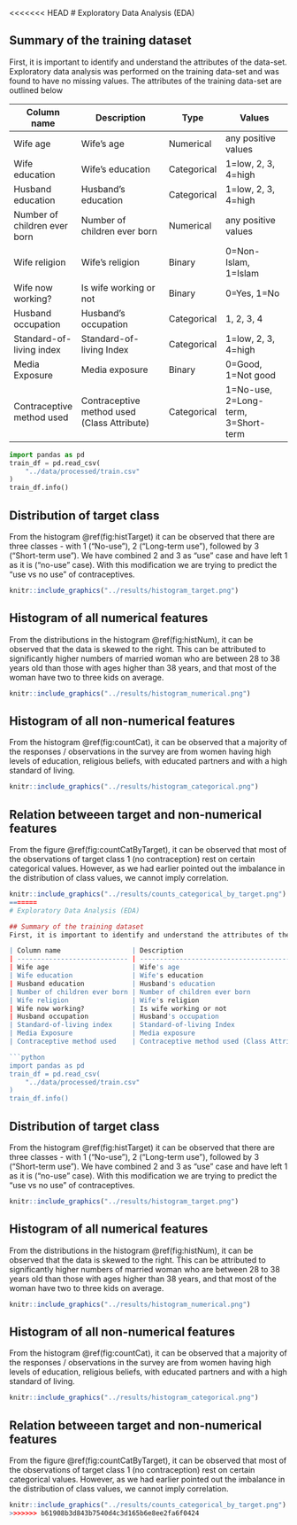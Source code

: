 <<<<<<< HEAD
# Exploratory Data Analysis (EDA)

## Summary of the training dataset
First, it is important to identify and understand the attributes of the data-set. Exploratory data analysis was performed on the training data-set and was found to have no missing values. The attributes of the training data-set are outlined below

| Column name                  | Description                                  | Type       | Values                              |
| ---------------------------- | ------------------------------------------- | ----------- |  ---------------------------------- |
| Wife age                     | Wife's age                                  | Numerical   | any positive values                 |
| Wife education               | Wife's education                            | Categorical | 1=low, 2, 3, 4=high                 |
| Husband education            | Husband's education                         | Categorical | 1=low, 2, 3, 4=high                 |
| Number of children ever born | Number of children ever born                | Numerical   | any positive values                 |
| Wife religion                | Wife's religion                             | Binary      | 0=Non-Islam, 1=Islam                |
| Wife now working?            | Is wife working or not                      | Binary      | 0=Yes, 1=No                         |
| Husband occupation           | Husband's occupation                        | Categorical | 1, 2, 3, 4                          |
| Standard-of-living index     | Standard-of-living Index                    | Categorical | 1=low, 2, 3, 4=high                 |
| Media Exposure               | Media exposure                              | Binary      | 0=Good, 1=Not good                  |
| Contraceptive method used    | Contraceptive method used (Class Attribute) | Categorical | 1=No-use, 2=Long-term, 3=Short-term |

```python
import pandas as pd
train_df = pd.read_csv(
    "../data/processed/train.csv"
)
train_df.info()
```

## Distribution of target class
From the histogram \@ref(fig:histTarget) it can be observed that there are three classes - with 1 ("No-use"), 2 ("Long-term use"), followed by 3 ("Short-term use"). We have combined 2 and 3 as "use" case and have left 1 as it is ("no-use" case). With this modification we are trying to predict the "use vs no use" of contraceptives.

```r
knitr::include_graphics("../results/histogram_target.png")
```

## Histogram of all numerical features
From the distributions in the histogram \@ref(fig:histNum), it can be observed that the data is skewed to the right. This can be attributed to significantly higher numbers of married woman who are between 28 to 38 years old than those with ages higher than 38 years, and that most of the woman have two to three kids on average. 

```r
knitr::include_graphics("../results/histogram_numerical.png")
```

## Histogram of all non-numerical features
From the histogram \@ref(fig:countCat), it can be observed that a majority of the responses / observations in the survey are from women having high levels of education, religious beliefs, with educated partners and with a high standard of living. 

```r
knitr::include_graphics("../results/histogram_categorical.png")
```

## Relation betweeen target and non-numerical features
From the figure \@ref(fig:countCatByTarget), it can be observed that most of the observations of target class 1 (no contraception) rest on certain categorical values. However, as we had earlier pointed out the imbalance in the distribution of class values, we cannot imply correlation. 

```r
knitr::include_graphics("../results/counts_categorical_by_target.png")
=======
# Exploratory Data Analysis (EDA)

## Summary of the training dataset
First, it is important to identify and understand the attributes of the data-set. Exploratory data analysis was performed on the training data-set and was found to have no missing values. The attributes of the training data-set are outlined below

| Column name                  | Description                                  | Type       | Values                              |
| ---------------------------- | ------------------------------------------- | ----------- |  ---------------------------------- |
| Wife age                     | Wife's age                                  | Numerical   | any positive values                 |
| Wife education               | Wife's education                            | Categorical | 1=low, 2, 3, 4=high                 |
| Husband education            | Husband's education                         | Categorical | 1=low, 2, 3, 4=high                 |
| Number of children ever born | Number of children ever born                | Numerical   | any positive values                 |
| Wife religion                | Wife's religion                             | Binary      | 0=Non-Islam, 1=Islam                |
| Wife now working?            | Is wife working or not                      | Binary      | 0=Yes, 1=No                         |
| Husband occupation           | Husband's occupation                        | Categorical | 1, 2, 3, 4                          |
| Standard-of-living index     | Standard-of-living Index                    | Categorical | 1=low, 2, 3, 4=high                 |
| Media Exposure               | Media exposure                              | Binary      | 0=Good, 1=Not good                  |
| Contraceptive method used    | Contraceptive method used (Class Attribute) | Categorical | 1=No-use, 2=Long-term, 3=Short-term |

```python
import pandas as pd
train_df = pd.read_csv(
    "../data/processed/train.csv"
)
train_df.info()
```

## Distribution of target class
From the histogram \@ref(fig:histTarget) it can be observed that there are three classes - with 1 ("No-use"), 2 ("Long-term use"), followed by 3 ("Short-term use"). We have combined 2 and 3 as "use" case and have left 1 as it is ("no-use" case). With this modification we are trying to predict the "use vs no use" of contraceptives.

```r
knitr::include_graphics("../results/histogram_target.png")
```

## Histogram of all numerical features
From the distributions in the histogram \@ref(fig:histNum), it can be observed that the data is skewed to the right. This can be attributed to significantly higher numbers of married woman who are between 28 to 38 years old than those with ages higher than 38 years, and that most of the woman have two to three kids on average. 

```r
knitr::include_graphics("../results/histogram_numerical.png")
```

## Histogram of all non-numerical features
From the histogram \@ref(fig:countCat), it can be observed that a majority of the responses / observations in the survey are from women having high levels of education, religious beliefs, with educated partners and with a high standard of living. 

```r
knitr::include_graphics("../results/histogram_categorical.png")
```

## Relation betweeen target and non-numerical features
From the figure \@ref(fig:countCatByTarget), it can be observed that most of the observations of target class 1 (no contraception) rest on certain categorical values. However, as we had earlier pointed out the imbalance in the distribution of class values, we cannot imply correlation. 

```r
knitr::include_graphics("../results/counts_categorical_by_target.png")
>>>>>>> b61908b3d843b7540d4c3d165b6e8ee2fa6f0424
```